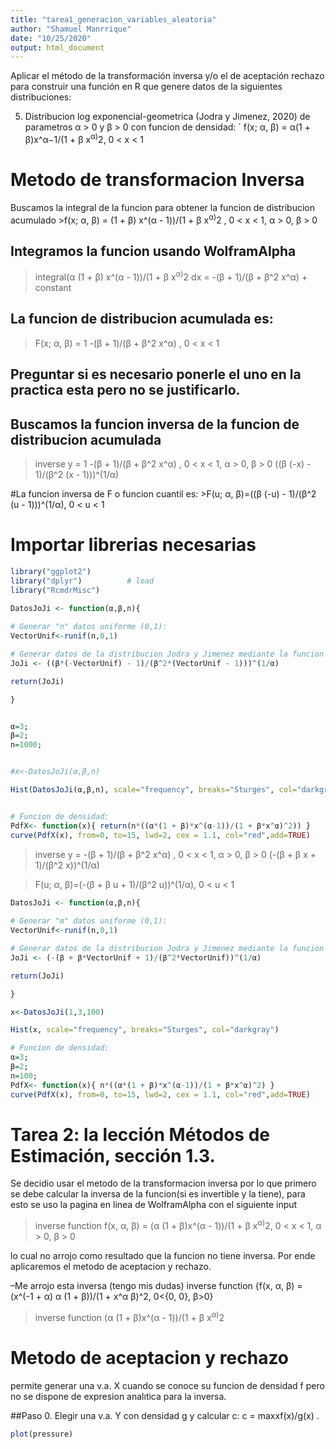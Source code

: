 ```yaml
---
title: "tarea1_generacion_variables_aleatoria"
author: "Shamuel Manrrique"
date: "10/25/2020"
output: html_document
---
```


Aplicar el método de la transformación inversa y/o el de aceptación rechazo para construir una función en R que genere datos de la siguientes distribuciones:

5. Distribucion log exponencial-geometrica (Jodra y Jimenez, 2020) de parametros α > 0 y β > 0 con funcion de densidad: 
´
f(x; α, β) = α(1 + β)x^α−1/(1 + β x^α)^2, 0 < x < 1

# Metodo de transformacion Inversa
Buscamos la integral de la funcion para obtener la funcion de distribucion acumulado
>f(x; α, β) = (1 + β) x^(α - 1))/(1 + β x^α)^2 , 0 < x < 1, α > 0, β > 0

## Integramos la funcion usando WolframAlpha
>integral(α (1 + β) x^(α - 1))/(1 + β x^α)^2 dx = -(β + 1)/(β + β^2 x^α) + constant

## La funcion de distribucion acumulada es:
>F(x; α, β) = 1 -(β + 1)/(β + β^2 x^α)   , 0 < x < 1

## Preguntar si es necesario ponerle el uno en la practica esta pero no se justificarlo.

## Buscamos la funcion inversa de la funcion de distribucion acumulada
>inverse y = 1 -(β + 1)/(β + β^2 x^α) , 0 < x < 1, α > 0, β > 0
((β (-x) - 1)/(β^2 (x - 1)))^(1/α)

#La funcion inversa de F o funcion cuantil es:
>F(u; α, β)=((β (-u) - 1)/(β^2 (u - 1)))^(1/α),  0 < u < 1



# Importar librerias necesarias
```r
library("ggplot2")
library("dplyr")          # load
library("RcmdrMisc")
```


```r

DatosJoJi <- function(α,β,n){
  
# Generar "n" datos uniforme (0,1):
VectorUnif<-runif(n,0,1)

# Generar datos de la distribucion Jodra y Jimenez mediante la funcion cuantil:
JoJi <- ((β*(-VectorUnif) - 1)/(β^2*(VectorUnif - 1)))^(1/α)

return(JoJi)

}


α=3; 
β=2;
n=1000;


#x<-DatosJoJi(α,β,n)

Hist(DatosJoJi(α,β,n), scale="frequency", breaks="Sturges", col="darkgray")


# Funcion de densidad:
PdfX<- function(x){ return(n*((α*(1 + β)*x^(α-1))/(1 + β*x^α)^2)) }
curve(PdfX(x), from=0, to=15, lwd=2, cex = 1.1, col="red",add=TRUE)


```

>inverse y = -(β + 1)/(β + β^2 x^α) , 0 < x < 1, α > 0, β > 0
(-(β + β x + 1)/(β^2 x))^(1/α)

>F(u; α, β)=(-(β + β u + 1)/(β^2 u))^(1/α),  0 < u < 1

```r

DatosJoJi <- function(α,β,n){
  
# Generar "m" datos uniforme (0,1):
VectorUnif<-runif(n,0,1)

# Generar datos de la distribucion Jodra y Jimenez mediante la funcion cuantil:
JoJi <- (-(β + β*VectorUnif + 1)/(β^2*VectorUnif))^(1/α)

return(JoJi)

}

x<-DatosJoJi(1,3,100)

Hist(x, scale="frequency", breaks="Sturges", col="darkgray")

# Funcion de densidad:
α=3; 
β=2;
n=100;
PdfX<- function(x){ n*((α*(1 + β)*x^(α-1))/(1 + β*x^α)^2) }
curve(PdfX(x), from=0, to=15, lwd=2, cex = 1.1, col="red",add=TRUE)
```



# Tarea 2: la lección Métodos de Estimación, sección 1.3. 


































Se decidio usar el metodo de la transformacion inversa por lo que primero se debe calcular la inversa de la funcion(si es invertible y la tiene), para esto se uso la pagina en linea de WolframAlpha con el siguiente input

>inverse function f(x, α, β) = (α (1 + β)x^(α - 1))/(1 + β x^α)^2, 0 < x < 1, α > 0, β > 0

lo cual no arrojo como resultado que la funcion no tiene inversa. Por ende aplicaremos el metodo de aceptacion y rechazo.

--Me arrojo esta inversa (tengo mis dudas)
inverse function {f(x, α, β) = (x^(-1 + α) α (1 + β))/(1 + x^α β)^2, 0<{0, 0}, β>0}


>inverse function (α (1 + β)x^(α - 1))/(1 + β x^α)^2



# Metodo de aceptacion y rechazo
permite generar una v.a. X cuando se conoce su funcion de densidad f pero no se dispone de expresion analıtica para la inversa.


##Paso 0. Elegir una v.a. Y con densidad g y calcular c: c = maxxf(x)/g(x)
.
```r
plot(pressure)
```
